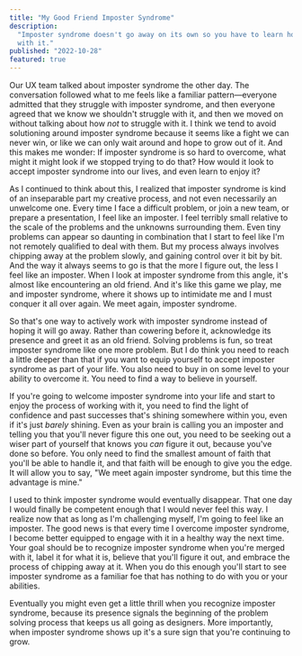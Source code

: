 ```yaml
---
title: "My Good Friend Imposter Syndrome"
description:
  "Imposter syndrome doesn't go away on its own so you have to learn how to work
  with it."
published: "2022-10-28"
featured: true
---
```


Our UX team talked about imposter syndrome the other day. The conversation
followed what to me feels like a familiar pattern—everyone admitted that they
struggle with imposter syndrome, and then everyone agreed that we know we
shouldn't struggle with it, and then we moved on without talking about how _not_
to struggle with it. I think we tend to avoid solutioning around imposter
syndrome because it seems like a fight we can never win, or like we can only
wait around and hope to grow out of it. And this makes me wonder: If imposter
syndrome is so hard to overcome, what might it might look if we stopped trying
to do that? How would it look to accept imposter syndrome into our lives, and
even learn to enjoy it?

As I continued to think about this, I realized that imposter syndrome is kind of
an inseparable part my creative process, and not even necessarily an unwelcome
one. Every time I face a difficult problem, or join a new team, or prepare a
presentation, I feel like an imposter. I feel terribly small relative to the
scale of the problems and the unknowns surrounding them. Even tiny problems can
appear so daunting in combination that I start to feel like I'm not remotely
qualified to deal with them. But my process always involves chipping away at the
problem slowly, and gaining control over it bit by bit. And the way it always
seems to go is that the more I figure out, the less I feel like an imposter.
When I look at imposter syndrome from this angle, it's almost like encountering
an old friend. And it's like this game we play, me and imposter syndrome, where
it shows up to intimidate me and I must conquer it all over again. We meet
again, imposter syndrome.

So that's one way to actively work with imposter syndrome instead of hoping it
will go away. Rather than cowering before it, acknowledge its presence and greet
it as an old friend. Solving problems is fun, so treat imposter syndrome like
one more problem. But I do think you need to reach a little deeper than that if
you want to equip yourself to accept imposter syndrome as part of your life. You
also need to buy in on some level to your ability to overcome it. You need to
find a way to believe in yourself.

If you're going to welcome imposter syndrome into your life and start to enjoy
the process of working with it, you need to find the light of confidence and
past successes that's shining somewhere within you, even if it's just _barely_
shining. Even as your brain is calling you an imposter and telling you that
you'll never figure this one out, you need to be seeking out a wiser part of
yourself that knows you _can_ figure it out, because you've done so before. You
only need to find the smallest amount of faith that you'll be able to handle it,
and that faith will be enough to give you the edge. It will allow you to say,
"We meet again imposter syndrome, but this time the advantage is mine."

I used to think imposter syndrome would eventually disappear. That one day I
would finally be competent enough that I would never feel this way. I realize
now that as long as I'm challenging myself, I'm going to feel like an imposter.
The good news is that every time I overcome imposter syndrome, I become better
equipped to engage with it in a healthy way the next time. Your goal should be
to recognize imposter syndrome when you're merged with it, label it for what it
is, believe that you'll figure it out, and embrace the process of chipping away
at it. When you do this enough you'll start to see imposter syndrome as a
familiar foe that has nothing to do with you or your abilities.

Eventually you might even get a little thrill when you recognize imposter
syndrome, because its presence signals the beginning of the problem solving
process that keeps us all going as designers. More importantly, when imposter
syndrome shows up it's a sure sign that you're continuing to grow.
